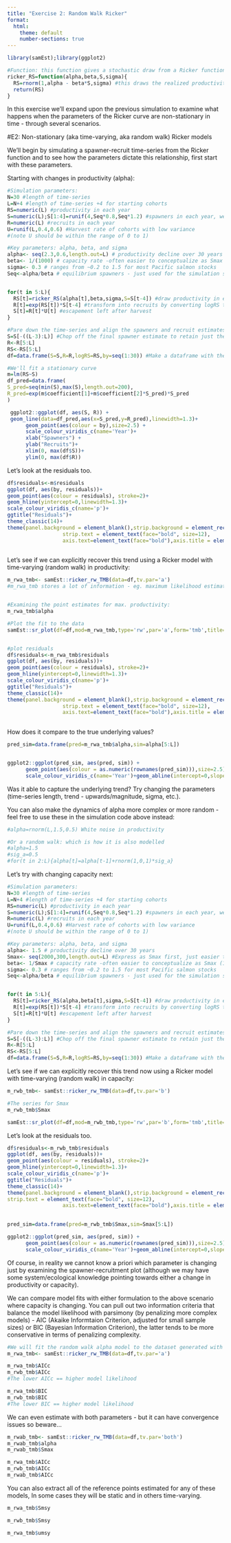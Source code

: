 ```yaml
---
title: "Exercise 2: Random Walk Ricker"
format:
  html:
    theme: default
    number-sections: true
---
```


```r
library(samEst);library(ggplot2)

#Function: this function gives a stochastic draw from a Ricker function with defined parameters
ricker_RS=function(alpha,beta,S,sigma){
  RS=rnorm(1,alpha - beta*S,sigma) #this draws the realized productivity (log RS) with the specified level of error
  return(RS)
}
```

In this exercise we'll expand upon the previous simulation to examine what happens when the parameters of the Ricker curve are non-stationary in time - through several scenarios.

#E2: Non-stationary (aka time-varying, aka random walk) Ricker models

We'll begin by simulating a spawner-recruit time-series from the Ricker function and to see how the parameters dictate this relationship, first start with these parameters.

Starting with changes in productivity (alpha):
```r
#Simulation parameters:
N=30 #length of time-series
L=N+4 #length of time-series +4 for starting cohorts
RS=numeric(L) #productivity in each year
S=numeric(L);S[1:4]=runif(4,Seq*0.8,Seq*1.2) #spawners in each year, we start with an initial escapement of 600 individuals
R=numeric(L) #recruits in each year
U=runif(L,0.4,0.6) #Harvest rate of cohorts with low variance 
#(note U should be within the range of 0 to 1)

#Key parameters: alpha, beta, and sigma
alpha<- seq(2.3,0.6,length.out=L) # productivity decline over 30 years
beta<- 1/(1000) # capacity rate -often easier to conceptualize as Smax (1/beta) as its far more interpretable
sigma<- 0.3 # ranges from ~0.2 to 1.5 for most Pacific salmon stocks
Seq<-alpha/beta # equilibrium spawners - just used for the simulation start points


for(t in 5:L){
  RS[t]=ricker_RS(alpha[t],beta,sigma,S=S[t-4]) #draw productivity in each year
  R[t]=exp(RS[t])*S[t-4] #transform into recruits by converting logRS to RS (recruits per spawner) times spawners
  S[t]=R[t]*U[t] #escapement left after harvest
}

#Pare down the time-series and align the spawners and recruit estimates (which are currently staggered 4 years)
S=S[-((L-3):L)] #Chop off the final spawner estimate to retain just the length L
R<-R[5:L]
RS<-RS[5:L]
df=data.frame(S=S,R=R,logRS=RS,by=seq(1:30)) #Make a dataframe with the required information for samEst

#We'll fit a stationary curve
m=lm(RS~S)
df_pred=data.frame(
S_pred=seq(min(S),max(S),length.out=200),
R_pred=exp(m$coefficient[1]+m$coefficient[2]*S_pred)*S_pred
)

 ggplot2::ggplot(df, aes(S, R)) +
 geom_line(data=df_pred,aes(x=S_pred,y=R_pred),linewidth=1.3)+
      geom_point(aes(colour = by),size=2.5) +
      scale_colour_viridis_c(name='Year')+
      xlab("Spawners") + 
      ylab("Recruits")+
      xlim(0, max(df$S))+
      ylim(0, max(df$R))
```

Let's look at the residuals too. 
```r
df$residuals<-m$residuals
ggplot(df, aes(by, residuals))+
geom_point(aes(colour = residuals), stroke=2)+
geom_hline(yintercept=0,linewidth=1.3)+
scale_colour_viridis_c(name='p')+
ggtitle("Residuals")+
theme_classic(14)+
theme(panel.background = element_blank(),strip.background = element_rect(colour=NA, fill=NA),panel.border = element_rect(fill = NA, color = "black"),
                  strip.text = element_text(face="bold", size=12),
                  axis.text=element_text(face="bold"),axis.title = element_text(face="bold"),plot.title = element_text(face = "bold", hjust = 0.5,size=15))
          

```



Let's see if we can explicitly recover this trend using a Ricker model with time-varying (random walk) in productivity:

```r
m_rwa_tmb<- samEst::ricker_rw_TMB(data=df,tv.par='a')
#m_rwa_tmb stores a lot of information - eg. maximum likelihood estimates for the different parameters, model code, etc.


#Examining the point estimates for max. productivity:
m_rwa_tmb$alpha

#Plot the fit to the data
samEst::sr_plot(df=df,mod=m_rwa_tmb,type='rw',par='a',form='tmb',title='fit to simulated data')


#plot residuals
df$residuals<-m_rwa_tmb$residuals
ggplot(df, aes(by, residuals))+
geom_point(aes(colour = residuals), stroke=2)+
geom_hline(yintercept=0,linewidth=1.3)+
scale_colour_viridis_c(name='p')+
ggtitle("Residuals")+
theme_classic(14)+
theme(panel.background = element_blank(),strip.background = element_rect(colour=NA, fill=NA),panel.border = element_rect(fill = NA, color = "black"),
                  strip.text = element_text(face="bold", size=12),
                  axis.text=element_text(face="bold"),axis.title = element_text(face="bold"),plot.title = element_text(face = "bold", hjust = 0.5,size=15))
          


```

How does it compare to the true underlying values?

```r
pred_sim=data.frame(pred=m_rwa_tmb$alpha,sim=alpha[5:L])


ggplot2::ggplot(pred_sim, aes(pred, sim)) +
      geom_point(aes(colour = as.numeric(rownames(pred_sim))),size=2.5) +
      scale_colour_viridis_c(name='Year')+geom_abline(intercept=0,slope=1)
```

Was it able to capture the underlying trend? Try changing the parameters (time-series length, trend - upwards/magnitude, sigma, etc.).

You can also make the dynamics of alpha more complex or more random - feel free to use these in the simulation code above instead:
```r
#alpha=rnorm(L,1.5,0.5) White noise in productivity

#Or a random walk: which is how it is also modelled
#alpha=1.5
#sig_a=0.5
#for(t in 2:L){alpha[t]=alpha[t-1]+rnorm(1,0,1)*sig_a}
```

Let's try with changing capacity next:
```r
#Simulation parameters:
N=30 #length of time-series
L=N+4 #length of time-series +4 for starting cohorts
RS=numeric(L) #productivity in each year
S=numeric(L);S[1:4]=runif(4,Seq*0.8,Seq*1.2) #spawners in each year, we start with an initial escapement of 600 individuals
R=numeric(L) #recruits in each year
U=runif(L,0.4,0.6) #Harvest rate of cohorts with low variance 
#(note U should be within the range of 0 to 1)

#Key parameters: alpha, beta, and sigma
alpha<- 1.5 # productivity decline over 30 years
Smax<- seq(2000,300,length.out=L) #Express as Smax first, just easier to conceptualize
beta<- 1/Smax # capacity rate -often easier to conceptualize as Smax (1/beta) as its far more interpretable
sigma<- 0.3 # ranges from ~0.2 to 1.5 for most Pacific salmon stocks
Seq<-alpha/beta # equilibrium spawners - just used for the simulation start points


for(t in 5:L){
  RS[t]=ricker_RS(alpha,beta[t],sigma,S=S[t-4]) #draw productivity in each year
  R[t]=exp(RS[t])*S[t-4] #transform into recruits by converting logRS to RS (recruits per spawner) times spawners
  S[t]=R[t]*U[t] #escapement left after harvest
}

#Pare down the time-series and align the spawners and recruit estimates (which are currently staggered 4 years)
S=S[-((L-3):L)] #Chop off the final spawner estimate to retain just the length L
R<-R[5:L]
RS<-RS[5:L]
df=data.frame(S=S,R=R,logRS=RS,by=seq(1:30)) #Make a dataframe with the required information for samEst
```

Let's see if we can explicitly recover this trend now using a Ricker model with time-varying (random walk) in capacity:

```r
m_rwb_tmb<- samEst::ricker_rw_TMB(data=df,tv.par='b')

#The series for Smax
m_rwb_tmb$Smax

samEst::sr_plot(df=df,mod=m_rwb_tmb,type='rw',par='b',form='tmb',title='simulation')
```

Let's look at the residuals too. 
```r
df$residuals<-m_rwb_tmb$residuals
ggplot(df, aes(by, residuals))+
geom_point(aes(colour = residuals), stroke=2)+
geom_hline(yintercept=0,linewidth=1.3)+
scale_colour_viridis_c(name='p')+
ggtitle("Residuals")+
theme_classic(14)+
theme(panel.background = element_blank(),strip.background = element_rect(colour=NA, fill=NA),panel.border = element_rect(fill = NA, color = "black"),
strip.text = element_text(face="bold", size=12),
                  axis.text=element_text(face="bold"),axis.title = element_text(face="bold"),plot.title = element_text(face = "bold", hjust = 0.5,size=15))
          

```

```r
pred_sim=data.frame(pred=m_rwb_tmb$Smax,sim=Smax[5:L])

ggplot2::ggplot(pred_sim, aes(pred, sim)) +
      geom_point(aes(colour = as.numeric(rownames(pred_sim))),size=2.5) +
      scale_colour_viridis_c(name='Year')+geom_abline(intercept=0,slope=1)
```


Of course, in reality we cannot know a priori which parameter is changing just by examining the spawner-recruitment plot (although we may have some system/ecological knowledge pointing towards either a change in productivity or capacity).

We can compare model fits with either formulation to the above scenario where capacity is changing. You can pull out two information criteria that balance the model likelihood with parsimony (by penalizing more complex models) - AIC (Akaike Informtaion Criterion, adjusted for small sample sizes) or BIC (Bayesian Information Criterion), the latter tends to be more conservative in terms of penalizing complexity.

```r
#We will fit the random walk alpha model to the dataset generated with a capacity change
m_rwa_tmb<- samEst::ricker_rw_TMB(data=df,tv.par='a')

m_rwa_tmb$AICc
m_rwb_tmb$AICc
#The lower AICc == higher model likelihood

m_rwa_tmb$BIC
m_rwb_tmb$BIC
#The lower BIC == higher model likelihood
```


We can even estimate with both parameters - but it can have convergence issues so beware...

```r
m_rwab_tmb<- samEst::ricker_rw_TMB(data=df,tv.par='both')
m_rwab_tmb$alpha
m_rwab_tmb$Smax

m_rwa_tmb$AICc
m_rwb_tmb$AICc
m_rwab_tmb$AICc
```

You can also extract all of the reference points estimated for any of these models, In some cases they will be static and in others time-varying.
```r
m_rwa_tmb$Smsy

m_rwb_tmb$Smsy

m_rwa_tmb$umsy
```
